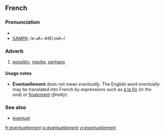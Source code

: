 ==French==

===Pronunciation===
*{{IPA|/e.vɑ̃.tɥɛl.mɑ̃/}}
*[[w:SAMPA|SAMPA]]: /e.vA~.tHEl.mA~/

===Adverb===
{{fr-adv}}

# [[possibly]], [[maybe]], [[perhaps]]

====Usage notes====
*'''Éventuellement''' does not mean ''eventually''.  The English word ''eventually'' may be translated into French by expressions such as [[à la fin]] (''in the end'') or [[finalement]] (''finally'').

===See also===
*[[éventuel]]

[[fr:éventuellement]]
[[io:éventuellement]]
[[vi:éventuellement]]